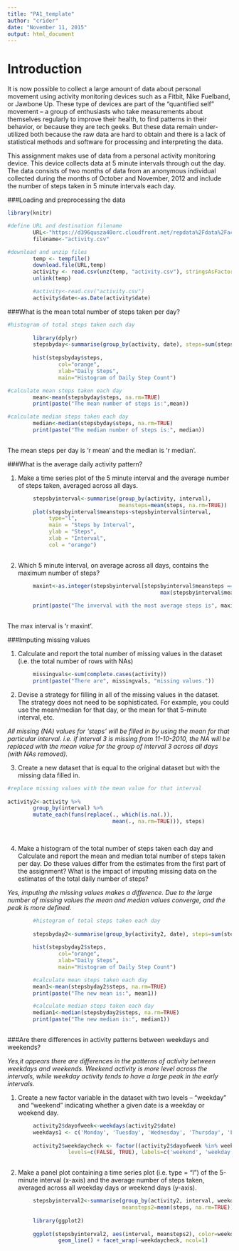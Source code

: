 ```yaml
---
title: "PA1_template"
author: "crider"
date: "November 11, 2015"
output: html_document
---
```

# Introduction

It is now possible to collect a large amount of data about personal movement using activity monitoring devices such as a Fitbit, Nike Fuelband, or Jawbone Up. These type of devices are part of the "quantified self" movement -- a group of enthusiasts who take measurements about themselves regularly to improve their health, to find patterns in their behavior, or because they are tech geeks. But these data remain under-utilized both because the raw data are hard to obtain and there is a lack of statistical methods and software for processing and interpreting the data.

This assignment makes use of data from a personal activity monitoring device. This device collects data at 5 minute intervals through out the day. The data consists of two months of data from an anonymous individual collected during the months of October and November, 2012 and include the number of steps taken in 5 minute intervals each day.


###Loading and preprocessing the data        
        
```r
library(knitr)

#define URL and destination filename
        URL<-"https://d396qusza40orc.cloudfront.net/repdata%2Fdata%2Factivity.zip"
        filename<-"activity.csv"

#download and unzip files  
        temp <- tempfile()
        download.file(URL,temp)
        activity <- read.csv(unz(temp, "activity.csv"), stringsAsFactors=TRUE )
        unlink(temp)

        #activity<-read.csv("activity.csv")
        activity$date<-as.Date(activity$date)

```


###What is the mean total number of steps taken per day? 

```r
#histogram of total steps taken each day
        
        library(dplyr)
        stepsbyday<-summarise(group_by(activity, date), steps=sum(steps, na.rm=TRUE))
                              
        hist(stepsbyday$steps, 
                col="orange",
                xlab="Daily Steps",
                main="Histogram of Daily Step Count")

#calculate mean steps taken each day
        mean<-mean(stepsbyday$steps, na.rm=TRUE)
        print(paste("The mean number of steps is:",mean))

#calculate median steps taken each day
        median<-median(stepsbyday$steps, na.rm=TRUE)
        print(paste("The median number of steps is:", median))
        
```


The mean steps per day is 'r mean' and the median is 'r median'. 


###What is the average daily activity pattern?

1. Make a time series plot of the 5 minute interval and the average number of steps taken, averaged across all days.

```r
        stepsbyinterval<-summarise(group_by(activity, interval), 
                                   meansteps=mean(steps, na.rm=TRUE))
        plot(stepsbyinterval$meansteps~stepsbyinterval$interval, 
             type="l", 
             main = "Steps by Interval",
             ylab = "Steps", 
             xlab = "Interval",
             col = "orange")
        
```

2. Which 5 minute interval, on average across all days, contains the maximum number of steps? 
```r
        maxint<-as.integer(stepsbyinterval[stepsbyinterval$meansteps ==
                                                max(stepsbyinterval$meansteps),1])
        
        print(paste("The inverval with the most average steps is", maxint))
        
```
The max interval is 'r maxint'.


###Imputing missing values

1. Calculate and report the total number of missing values in the dataset (i.e. the total number of rows with NAs)

```r
        missingvals<-sum(complete.cases(activity))
        print(paste("There are", missingvals, "missing values."))
```


2. Devise a strategy for filling in all of the missing values in the dataset. The strategy does not need to be sophisticated. For example, you could use the mean/median for that day, or the mean for that 5-minute interval, etc.

*All missing (NA) values for 'steps' will be filled in by using the mean for that particular interval. i.e. if interval 3 is missing from 11-10-2010, the NA will be replaced with the mean value for the group of interval 3 across all days (with NAs removed).*

3. Create a new dataset that is equal to the original dataset but with the missing data filled in.


```r
#replace missing values with the mean value for that interval
        
activity2<-activity %>%
        group_by(interval) %>% 
        mutate_each(funs(replace(., which(is.na(.)),
                                 mean(., na.rm=TRUE))), steps)
        
        
```




4. Make a histogram of the total number of steps taken each day and Calculate and report the mean and median total number of steps taken per day. Do these values differ from the estimates from the first part of the assignment? What is the impact of imputing missing data on the estimates of the total daily number of steps?

*Yes, imputing the missing values makes a difference. Due to the large number of missing values the mean and median values converge, and the peak is more defined.* 

```r
        #histogram of total steps taken each day
        
        stepsbyday2<-summarise(group_by(activity2, date), steps=sum(steps, na.rm=TRUE))
                              
        hist(stepsbyday2$steps, 
                col="orange",
                xlab="Daily Steps",
                main="Histogram of Daily Step Count")

        #calculate mean steps taken each day
        mean1<-mean(stepsbyday2$steps, na.rm=TRUE)
        print(paste("The new mean is:", mean1))

        #calculate median steps taken each day
        median1<-median(stepsbyday2$steps, na.rm=TRUE)
        print(paste("The new median is:", median1))
        
```


###Are there differences in activity patterns between weekdays and weekends?


*Yes,it appears there are differences in the patterns of activity between weekdays and weekends. Weekend activity is more level across the intervals, while weekday activity tends to have a large peak in the early intervals.*



1. Create a new factor variable in the dataset with two levels -- "weekday" and "weekend" indicating whether a given date is a weekday or weekend day.

```r
        activity2$dayofweek<-weekdays(activity2$date)
        weekdays1 <- c('Monday', 'Tuesday', 'Wednesday', 'Thursday', 'Friday')
        
        activity2$weekdaycheck <- factor((activity2$dayofweek %in% weekdays1), 
                   levels=c(FALSE, TRUE), labels=c('weekend', 'weekday')) 
        
```


2. Make a panel plot containing a time series plot (i.e. type = "l") of the 5-minute interval (x-axis) and the average number of steps taken, averaged across all weekday days or weekend days (y-axis). 


```r

        stepsbyinterval2<-summarise(group_by(activity2, interval, weekdaycheck),
                                    meansteps2=mean(steps, na.rm=TRUE))
        
        library(ggplot2)
        
        ggplot(stepsbyinterval2, aes(interval, meansteps2), color=weekdaycheck) +
                geom_line() + facet_wrap(~weekdaycheck, ncol=1)

        
```

